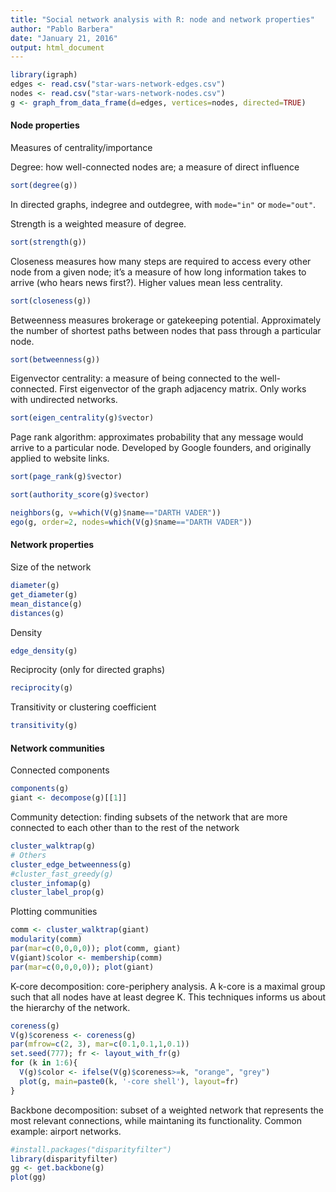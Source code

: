 ```yaml
---
title: "Social network analysis with R: node and network properties"
author: "Pablo Barbera"
date: "January 21, 2016"
output: html_document
---
```


```r
library(igraph)
edges <- read.csv("star-wars-network-edges.csv")
nodes <- read.csv("star-wars-network-nodes.csv")
g <- graph_from_data_frame(d=edges, vertices=nodes, directed=TRUE)
```

#### Node properties

Measures of centrality/importance

Degree: how well-connected nodes are; a measure of direct influence

```r
sort(degree(g))
```

In directed graphs, indegree and outdegree, with `mode="in"` or `mode="out"`.

Strength is a weighted measure of degree.

```r
sort(strength(g))
```

Closeness measures how many steps are required to access every other node from a given node; it's a measure of how long information takes to arrive (who hears news first?). Higher values mean less centrality.

```r
sort(closeness(g))
```

Betweenness measures brokerage or gatekeeping potential. Approximately the number of shortest paths between nodes that pass through a particular node.

```r
sort(betweenness(g))
```

Eigenvector centrality: a measure of being connected to the well-connected. First eigenvector of the graph adjacency matrix. Only works with undirected networks.

```r
sort(eigen_centrality(g)$vector)
```

Page rank algorithm: approximates probability that any message would arrive to a particular node. Developed by Google founders, and originally applied to website links.

```r
sort(page_rank(g)$vector)
```

```r
sort(authority_score(g)$vector)
```

```r
neighbors(g, v=which(V(g)$name=="DARTH VADER"))
ego(g, order=2, nodes=which(V(g)$name=="DARTH VADER"))
```

#### Network properties

Size of the network
```r
diameter(g)
get_diameter(g)
mean_distance(g)
distances(g)
```

Density
```r
edge_density(g)
```

Reciprocity (only for directed graphs)
```r
reciprocity(g)
```

Transitivity or clustering coefficient
```r
transitivity(g)
```

#### Network communities

Connected components
```r
components(g)
giant <- decompose(g)[[1]]
```

Community detection: finding subsets of the network that are more connected to each other than to the rest of the network
```r
cluster_walktrap(g)
# Others
cluster_edge_betweenness(g)
#cluster_fast_greedy(g)
cluster_infomap(g)
cluster_label_prop(g)
```

Plotting communities
```r
comm <- cluster_walktrap(giant)
modularity(comm)
par(mar=c(0,0,0,0)); plot(comm, giant)
V(giant)$color <- membership(comm)
par(mar=c(0,0,0,0)); plot(giant)
```

K-core decomposition: core-periphery analysis. A k-core is a maximal group such that all nodes have at least degree K. This techniques informs us about the hierarchy of the network.
```r
coreness(g)
V(g)$coreness <- coreness(g)
par(mfrow=c(2, 3), mar=c(0.1,0.1,1,0.1))
set.seed(777); fr <- layout_with_fr(g)
for (k in 1:6){
  V(g)$color <- ifelse(V(g)$coreness>=k, "orange", "grey")
  plot(g, main=paste0(k, '-core shell'), layout=fr)
}

```

Backbone decomposition: subset of a weighted network that represents the most relevant connections, while maintaning its functionality. Common example: airport networks.
```r
#install.packages("disparityfilter")
library(disparityfilter)
gg <- get.backbone(g)
plot(gg)

```

